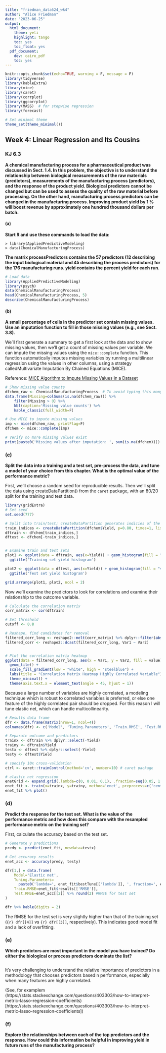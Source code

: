 ```yaml
---
title: "friedman_data624_wk4"
author: "Alice Friedman"
date: "2023-06-25"
output:
  html_document:
    theme: yeti
    highlight: tango
    toc: yes
    toc_float: yes
  pdf_document:
    dev: cairo_pdf
    toc: yes
---
```


```r

knitr::opts_chunk$set(echo=TRUE, warning = F, message = F)
library(tidyverse)
library(kableExtra)
library(mice)
library(caret)
library(corrplot)
library(ggcorrplot)
library(MASS)  # for stepwise regression
library(forecast)

# Set minimal theme
theme_set(theme_minimal())

```

## Week 4: Linear Regression and Its Cousins
### KJ 6.3

**A chemical manufacturing process for a pharmaceutical product was discussed in Sect. 1.4. In this problem, the objective is to understand the relationship between biological measurements of the raw materials (predictors), measurements of the manufacturing process (predictors), and the response of the product yield. Biological predictors cannot be changed but can be used to assess the quality of the raw material before processing. On the other hand, manufacturing process predictors can be changed in the manufacturing process. Improving product yield by 1 % will boost revenue by approximately one hundred thousand dollars per batch.**

#### (a)

**Start R and use these commands to load the data:**

    > library(AppliedPredictiveModeling)
    > data(ChemicalManufacturingProcess)
    
**The matrix processPredictors contains the 57 predictors (12 describing the input biological material and 45 describing the process predictors) for the 176 manufacturing runs. yield contains the percent yield for each run.**

```r

# Load data
library(AppliedPredictiveModeling)
library(psych)
data(ChemicalManufacturingProcess)
head(ChemicalManufacturingProcess, 5)
describe(ChemicalManufacturingProcess)
```

#### (b)

**A small percentage of cells in the predictor set contain missing values. Use an imputation function to fill in those missing values (e.g., see Sect. 3.8).**

We'll first generate a summary to get a first look at the data and to show missing values, then we'll get a count of missing values per variable. We can impute the missing values using the `mice::complete` function. This function automatically imputes missing variables by running a multilinear regression using the values in other columns, using a strategy calledMultivariate Imputation By Chained Equations (MICE).

Reference: [MICE Algorithm to Impute Missing Values in a Dataset](https://www.numpyninja.com/post/mice-algorithm-to-impute-missing-values-in-a-dataset#:~:text=MICE%20stands%20for%20Multivariate%20Imputation,prediction%20for%20each%20missing%20value.)

```r

# Show missing value counts
dfchem_raw <- ChemicalManufacturingProcess  # To avoid typing this many letters
data.frame(Missing=colSums(is.na(dfchem_raw))) %>%
    filter(Missing > 0) %>%
    kbl(caption='Missing value counts') %>%
    kable_classic(full_width=F)

# Use MICE to impute missing values
imp <- mice(dfchem_raw, printFlag=F)
dfchem <- mice::complete(imp)

# Verify no more missing values exist
print(paste0('Missing values after imputation: ', sum(is.na(dfchem))))

```

### (c)

**Split the data into a training and a test set, pre-process the data, and tune a model of your choice from this chapter. What is the optimal value of the performance metric?**

First, we'll choose a random seed for reproducible results. Then we'll split the data using createDataPartition() from the `caret` package, with an 80/20 split for the training and test data.

```r
library(gridExtra)
# Set seed
set.seed(777)

# Split into train/test; createDataPartition generates indicies of the training set
train_indices <- createDataPartition(dfchem$Yield, p=0.80, times=1, list=F)
dftrain <- dfchem[train_indices,]
dftest <- dfchem[-train_indices,]


# Examine train and test sets
plot1 <- ggplot(data = dftrain, aes(x=Yield)) + geom_histogram(fill = "steelblue", binwidth = 1) + 
  ggtitle('Training set yield histogram') 

plot2 <- ggplot(data = dftest, aes(x=Yield)) + geom_histogram(fill = "steelblue", binwidth = 1) + 
  ggtitle('Test set yield histogram') 

grid.arrange(plot1, plot2, ncol = 2)


```

Now we'll examine the predictors to look for correlations and examine their relationship to the outcome variable.

```r
# Calculate the correlation matrix
corr_matrix <- cor(dftrain)

# Set threshold
cutoff <- 0.8

# Reshape, find candidates for removal
filtered_corr_long <- reshape2::melt(corr_matrix) %>% dplyr::filter(abs(value) > cutoff & value !=1)
filtered_corr <- reshape2::dcast(filtered_corr_long, Var1 ~ Var2)


# Plot the correlation matrix heatmap
ggplot(data = filtered_corr_long, aes(x = Var1, y = Var2, fill = value)) +
  geom_tile() +
  scale_fill_gradient(low = "white", high = "steelblue") +
  labs(title = "Correlation Matrix Heatmap Highly Correlated Variable") +
  theme_minimal() +
  theme(axis.text.x = element_text(angle = 45, hjust = 1))

```

Because a large number of variables are highly correlated, a modeling technique which is robust to correlated variables is preferred, or else one feature of the highly correlated pair should be dropped. For this reason I will tune elastic net, which can handle multicollinearity.

```r
# Results data frame
dfr <- data.frame(matrix(nrow=1, ncol=4))
colnames(dfr) <- c('Model', 'Tuning.Parameters', 'Train.RMSE', 'Test.RMSE')

# Separate outcome and predictors
trainx <- dftrain %>% dplyr::select(-Yield)
trainy <- dftrain$Yield
testx <- dftest %>% dplyr::select(-Yield)
testy <- dftest$Yield

# specify 10x cross-validation
ctrl <- caret::trainControl(method='cv', number=10) # caret package

# elastic net regression
enetGrid <- expand.grid(.lambda=c(0, 0.01, 0.1), .fraction=seq(0.05, 1, length=20))
enet_fit <- train(x=trainx, y=trainy, method='enet', preprocess=c('center', 'scale'), trControl=ctrl, tuneGrid=enetGrid)
enet_fit %>% plot()

```


### (d)

**Predict the response for the test set. What is the value of the performance metric and how does this compare with the resampled performance metric on the training set?**

First, calculate the accuracy based on the test set.

```r

# Generate y predictions
predy <- predict(enet_fit, newdata=testx)

# Get accuracy results
enet_acc <- accuracy(predy, testy)

dfr[1,] = data.frame(
    Model='Elastic net', 
    Tuning.Parameters=
      paste0('lambda=', enet_fit$bestTune[['lambda']], ', fraction=', enet_fit$bestTune[['fraction']]), 
    Train.RMSE=enet_fit$results[['RMSE']],
    Test.RMSE=enet_acc[[2]] %>% round(2) #RMSE for test set
)

dfr %>% kable(digits = 2)
```

The RMSE for the test set is very slightly higher than that of the training set (`{r} dfr[[4]]` vs `{r} dfr[[3]]`, respectively). This indicates good model fit and a lack of overfitting.

### (e)

**Which predictors are most important in the model you have trained? Do either the biological or process predictors dominate the list?**

```r

```

It's very challenging to understand the relative importance of predictors in a methodology that chooses predictors based n performance, especially when many features are highly correlated. 

(See, for examplem (https://stats.stackexchange.com/questions/403303/how-to-interpret-metric-lasso-regression-coefficients)[https://stats.stackexchange.com/questions/403303/how-to-interpret-metric-lasso-regression-coefficients])


### (f)

**Explore the relationships between each of the top predictors and the response. How could this information be helpful in improving yield in future runs of the manufacturing process?**

```r
```

